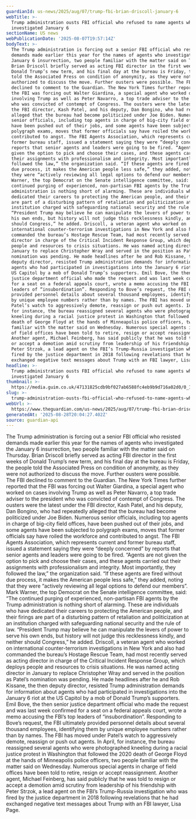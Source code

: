 ```yaml
---
guardianId: us-news/2025/aug/07/trump-fbi-brian-driscoll-january-6
webTitle: >-
  Trump administration ousts FBI official who refused to name agents who
  investigated January 6
sectionName: US news
webPublicationDate: '2025-08-07T19:57:14Z'
bodyText: >-
  The Trump administration is forcing out a senior FBI official who resisted
  demands made earlier this year for the names of agents who investigated the
  January 6 insurrection, two people familiar with the matter said on Thursday.
  Brian Driscoll briefly served as acting FBI director in the first weeks of
  Donald Trump’s new term, and his final day at the bureau is Friday, the people
  told the Associated Press on condition of anonymity, as they were not
  authorized to discuss the move. Further ousters were possible. The FBI
  declined to comment to the Guardian. The New York Times further reported that
  the FBI was forcing out Walter Giardina, a special agent who worked on cases
  involving Trump as well as Peter Navarro, a top trade adviser to the president
  who was convicted of contempt of Congress. The ousters were the latest under
  the FBI director, Kash Patel, and his deputy, Dan Bongino, who had repeatedly
  alleged that the bureau had become politicized under Joe Biden. Numerous
  senior officials, including top agents in charge of big-city field offices,
  have been pushed out of their jobs, and some agents have been subjected to
  polygraph exams, moves that former officials say have roiled the workforce and
  contributed to angst. The FBI Agents Association, which represents current and
  former bureau staff, issued a statement saying they were “deeply concerned” by
  reports that senior agents and leaders were going to be fired. “Agents are not
  given the option to pick and choose their cases, and these agents carried out
  their assignments with professionalism and integrity. Most importantly, they
  followed the law,” the organization said. “If these agents are fired without
  due process, it makes the American people less safe,” they added, noting that
  they were “actively reviewing all legal options to defend our members”. Mark
  Warner, the top Democrat on the Senate intelligence committee, said: “The
  continued purging of experienced, non-partisan FBI agents by the Trump
  administration is nothing short of alarming. These are individuals who have
  dedicated their careers to protecting the American people, and their firings
  are part of a disturbing pattern of retaliation and politicization at an
  institution charged with safeguarding national security and the rule of law.
  “President Trump may believe he can manipulate the levers of power to serve
  his own ends, but history will not judge this recklessness kindly, and neither
  should Congress,” he added. Driscoll, a veteran agent who worked on
  international counter-terrorism investigations in New York and also had
  commanded the bureau’s Hostage Rescue Team, had most recently served as acting
  director in charge of the Critical Incident Response Group, which deploys
  people and resources to crisis situations. He was named acting director in
  January to replace Christopher Wray and served in the position as Patel’s
  nomination was pending. He made headlines after he and Rob Kissane, the then
  deputy director, resisted Trump administration demands for information about
  agents who had participated in investigations into the January 6 riot at the
  US Capitol by a mob of Donald Trump’s supporters. Emil Bove, the then senior
  justice department official who made the request and was last week confirmed
  for a seat on a federal appeals court, wrote a memo accusing the FBI’s top
  leaders of “insubordination”. Responding to Bove’s request, the FBI ultimately
  provided personnel details about several thousand employees, identifying them
  by unique employee numbers rather than by names. The FBI has moved under
  Patel’s watch to aggressively demote, reassign or push out agents. In April,
  for instance, the bureau reassigned several agents who were photographed
  kneeling during a racial justice protest in Washington that followed the 2020
  death of George Floyd at the hands of Minneapolis police officers, two people
  familiar with the matter said on Wednesday. Numerous special agents in charge
  of field offices have been told to retire, resign or accept reassignment.
  Another agent, Michael Feinberg, has said publicly that he was told to resign
  or accept a demotion amid scrutiny from leadership of his friendship with
  Peter Strzok, a lead agent on the FBI’s Trump-Russia investigation who was
  fired by the justice department in 2018 following revelations that he had
  exchanged negative text messages about Trump with an FBI lawyer, Lisa Page.
headline: >-
  Trump administration ousts FBI official who refused to name agents who
  investigated January 6
thumbnail: >-
  https://media.guim.co.uk/47131825cdb9bf027ab6588fc4eb9b9d716a02d0/0_153_1600_1279/500.jpg
slug: >-
  trump-administration-ousts-fbi-official-who-refused-to-name-agents-who-investigated-january-6
webUrl: >-
  https://www.theguardian.com/us-news/2025/aug/07/trump-fbi-brian-driscoll-january-6
generatedAt: '2025-08-28T20:04:27.402Z'
source: guardian-api
---
```

The Trump administration is forcing out a senior FBI official who resisted demands made earlier this year for the names of agents who investigated the January 6 insurrection, two people familiar with the matter said on Thursday. Brian Driscoll briefly served as acting FBI director in the first weeks of Donald Trump’s new term, and his final day at the bureau is Friday, the people told the Associated Press on condition of anonymity, as they were not authorized to discuss the move. Further ousters were possible. The FBI declined to comment to the Guardian. The New York Times further reported that the FBI was forcing out Walter Giardina, a special agent who worked on cases involving Trump as well as Peter Navarro, a top trade adviser to the president who was convicted of contempt of Congress. The ousters were the latest under the FBI director, Kash Patel, and his deputy, Dan Bongino, who had repeatedly alleged that the bureau had become politicized under Joe Biden. Numerous senior officials, including top agents in charge of big-city field offices, have been pushed out of their jobs, and some agents have been subjected to polygraph exams, moves that former officials say have roiled the workforce and contributed to angst. The FBI Agents Association, which represents current and former bureau staff, issued a statement saying they were “deeply concerned” by reports that senior agents and leaders were going to be fired. “Agents are not given the option to pick and choose their cases, and these agents carried out their assignments with professionalism and integrity. Most importantly, they followed the law,” the organization said. “If these agents are fired without due process, it makes the American people less safe,” they added, noting that they were “actively reviewing all legal options to defend our members”. Mark Warner, the top Democrat on the Senate intelligence committee, said: “The continued purging of experienced, non-partisan FBI agents by the Trump administration is nothing short of alarming. These are individuals who have dedicated their careers to protecting the American people, and their firings are part of a disturbing pattern of retaliation and politicization at an institution charged with safeguarding national security and the rule of law. “President Trump may believe he can manipulate the levers of power to serve his own ends, but history will not judge this recklessness kindly, and neither should Congress,” he added. Driscoll, a veteran agent who worked on international counter-terrorism investigations in New York and also had commanded the bureau’s Hostage Rescue Team, had most recently served as acting director in charge of the Critical Incident Response Group, which deploys people and resources to crisis situations. He was named acting director in January to replace Christopher Wray and served in the position as Patel’s nomination was pending. He made headlines after he and Rob Kissane, the then deputy director, resisted Trump administration demands for information about agents who had participated in investigations into the January 6 riot at the US Capitol by a mob of Donald Trump’s supporters. Emil Bove, the then senior justice department official who made the request and was last week confirmed for a seat on a federal appeals court, wrote a memo accusing the FBI’s top leaders of “insubordination”. Responding to Bove’s request, the FBI ultimately provided personnel details about several thousand employees, identifying them by unique employee numbers rather than by names. The FBI has moved under Patel’s watch to aggressively demote, reassign or push out agents. In April, for instance, the bureau reassigned several agents who were photographed kneeling during a racial justice protest in Washington that followed the 2020 death of George Floyd at the hands of Minneapolis police officers, two people familiar with the matter said on Wednesday. Numerous special agents in charge of field offices have been told to retire, resign or accept reassignment. Another agent, Michael Feinberg, has said publicly that he was told to resign or accept a demotion amid scrutiny from leadership of his friendship with Peter Strzok, a lead agent on the FBI’s Trump-Russia investigation who was fired by the justice department in 2018 following revelations that he had exchanged negative text messages about Trump with an FBI lawyer, Lisa Page.
